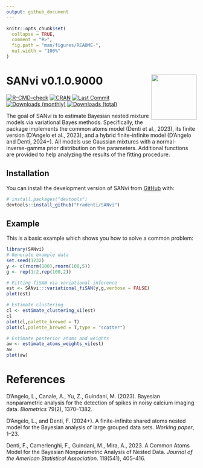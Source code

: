 ```yaml
---
output: github_document
---
```


<!-- README.md is generated from README.Rmd. Please edit that file -->

```r
knitr::opts_chunk$set(
  collapse = TRUE,
  comment = "#>",
  fig.path = "man/figures/README-",
  out.width = "100%"
)
```

# SANvi v0.1.0.9000 <img src="man/figures/sanvi_draft.png" align="right" width="120" />


<!-- badges: start -->
[![R-CMD-check](https://github.com/Fradenti/SANvi/actions/workflows/R-CMD-check.yaml/badge.svg)](https://github.com/Fradenti/SANvi/actions/workflows/R-CMD-check.yaml)
[![CRAN](https://www.r-pkg.org/badges/version/SANvi)](https://cran.r-project.org/package=SANvi)
[![Last Commit](https://img.shields.io/github/last-commit/fradenti/SANvi)](https://github.com/fradenti/SANvi)
[![Downloads (monthly)](https://cranlogs.r-pkg.org/badges/SANvi?color=brightgreen)](https://www.r-pkg.org/pkg/SANvi)
[![Downloads (total)](https://cranlogs.r-pkg.org/badges/grand-total/SANvi?color=brightgreen)](https://www.r-pkg.org/pkg/SANvi)
 <!-- badges: end -->
  
    
The goal of SANvi is to estimate Bayesian nested mixture models via variational Bayes methods. Specifically, the package implements the common atoms model (Denti et al., 2023), its finite version (D’Angelo et al., 2023), and a hybrid finite-infinite model (D’Angelo and Denti, 2024+). All models use Gaussian mixtures with a normal-inverse-gamma prior distribution on the parameters. Additional functions are provided to help analyzing the results of the fitting procedure.

## Installation

You can install the development version of SANvi from [GitHub](https://github.com/) with:

``` r
# install.packages("devtools")
devtools::install_github("Fradenti/SANvi")
```

## Example

This is a basic example which shows you how to solve a common problem:

```r
library(SANvi)
# Generate example data
set.seed(1232)
y <- c(rnorm(100),rnorm(100,5))
g <- rep(1:2,rep(100,2))

# Fitting fiSAN via variational inference
est <- SANvi:::variational_fiSAN(y,g,verbose = FALSE)
plot(est)

# Estimate clustering
cl <- estimate_clustering_vi(est)
cl
plot(cl,palette_brewed = T)
plot(cl,palette_brewed = T,type = "scatter")

# Estimate posterior atoms and weights
aw <- estimate_atoms_weights_vi(est)
aw
plot(aw)
```


# References

D’Angelo, L., Canale, A., Yu, Z., Guindani, M. (2023). Bayesian nonparametric analysis for the detection of spikes in noisy calcium imaging data. *Biometrics* 79(2), 1370–1382. \doi{10.1111/biom.13626}

D’Angelo, L., and Denti, F. (2024+). A finite-infinite shared atoms nested model for the Bayesian analysis of large grouped data sets. *Working paper*, 1–23.

Denti, F., Camerlenghi, F., Guindani, M., Mira, A., 2023. A Common Atoms Model for the Bayesian Nonparametric Analysis of Nested Data. *Journal of the American Statistical Association*. 118(541), 405–416. \doi{10.1080/01621459.2021.1933499}
